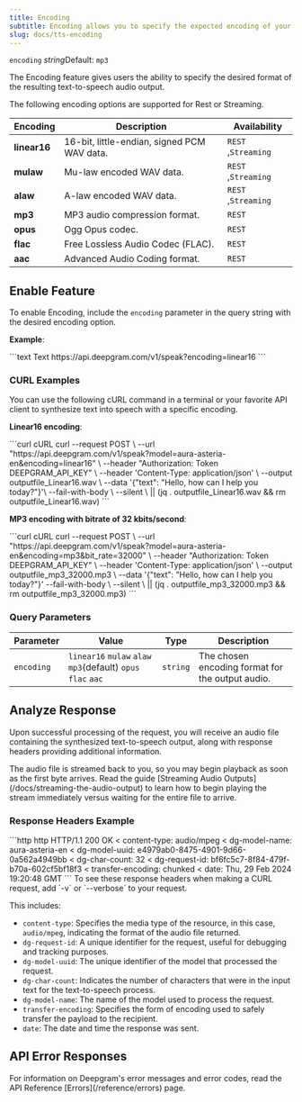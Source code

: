 ```yaml
---
title: Encoding
subtitle: Encoding allows you to specify the expected encoding of your audio output.
slug: docs/tts-encoding
---
```



`encoding` *string*Default: `mp3`

<Markdown src="../snippets/tts-rest.mdx" /> <Markdown src="../snippets/tts-ws.mdx" /> <Markdown src="../snippets/tts-english.mdx" />

The Encoding feature gives users the ability to specify the desired format of the resulting text-to-speech audio output.

<Info>
  The following encoding options are supported for Rest or Streaming.
</Info>

| Encoding     | Description                                 | Availability        |
| ------------ | ------------------------------------------- | ------------------- |
| **linear16** | 16-bit, little-endian, signed PCM WAV data. | `REST` ,`Streaming` |
| **mulaw**    | Mu-law encoded WAV data.                    | `REST` ,`Streaming` |
| **alaw**     | A-law encoded WAV data.                     | `REST` ,`Streaming` |
| **mp3**      | MP3 audio compression format.               | `REST`              |
| **opus**     | Ogg Opus codec.                             | `REST`              |
| **flac**     | Free Lossless Audio Codec (FLAC).           | `REST`              |
| **aac**      | Advanced Audio Coding format.               | `REST`              |

## Enable Feature

To enable Encoding, include the `encoding` parameter in the query string with the desired encoding option.

**Example**:

<CodeGroup>
  ```text Text
  https://api.deepgram.com/v1/speak?encoding=linear16
  ```
</CodeGroup>

### CURL Examples

You can use the following cURL command in a terminal or your favorite API client to synthesize text into speech with a specific encoding.

**Linear16 encoding**:

<CodeGroup>
  ```curl cURL
  curl --request POST \
       --url "https://api.deepgram.com/v1/speak?model=aura-asteria-en&encoding=linear16" \
       --header "Authorization: Token DEEPGRAM_API_KEY" \
       --header 'Content-Type: application/json' \
       --output outputfile_Linear16.wav \
       --data '{"text": "Hello, how can I help you today?"}'\
       --fail-with-body \
       --silent \
       || (jq . outputfile_Linear16.wav && rm outputfile_Linear16.wav)
  ```
</CodeGroup>

**MP3 encoding with bitrate of 32 kbits/second**:

<CodeGroup>
  ```curl cURL
  curl --request POST \
       --url "https://api.deepgram.com/v1/speak?model=aura-asteria-en&encoding=mp3&bit_rate=32000" \
       --header "Authorization: Token DEEPGRAM_API_KEY" \
       --header 'Content-Type: application/json' \
       --output outputfile_mp3_32000.mp3 \
       --data '{"text": "Hello, how can I help you today?"}'  
       --fail-with-body \
       --silent \
       || (jq . outputfile_mp3_32000.mp3 && rm outputfile_mp3_32000.mp3)
  ```
</CodeGroup>

### Query Parameters

| Parameter  | Value                                                        | Type     | Description                                      |
| ---------- | ------------------------------------------------------------ | -------- | ------------------------------------------------ |
| `encoding` | `linear16` `mulaw` `alaw` `mp3`(default) `opus` `flac` `aac` | `string` | The chosen encoding format for the output audio. |

## Analyze Response

Upon successful processing of the request, you will receive an audio file containing the synthesized text-to-speech output, along with response headers providing additional information.

<Info>
  The audio file is streamed back to you, so you may begin playback as soon as the first byte arrives. Read the guide [Streaming Audio Outputs](/docs/streaming-the-audio-output) to learn how to begin playing the stream immediately versus waiting for the entire file to arrive.
</Info>

### Response Headers Example

<CodeGroup>
  ```http http
  HTTP/1.1 200 OK
  < content-type: audio/mpeg
  < dg-model-name: aura-asteria-en
  < dg-model-uuid: e4979ab0-8475-4901-9d66-0a562a4949bb
  < dg-char-count: 32
  < dg-request-id: bf6fc5c7-8f84-479f-b70a-602cf5bf18f3
  < transfer-encoding: chunked
  < date: Thu, 29 Feb 2024 19:20:48 GMT
  ```
</CodeGroup>

<Info>
  To see these response headers when making a CURL request, add `-v` or `--verbose` to your request.
</Info>

This includes:

* `content-type`: Specifies the media type of the resource, in this case, `audio/mpeg`, indicating the format of the audio file returned.
* `dg-request-id`: A unique identifier for the request, useful for debugging and tracking purposes.
* `dg-model-uuid`: The unique identifier of the model that processed the request.
* `dg-char-count`: Indicates the number of characters that were in the input text for the text-to-speech process.
* `dg-model-name`: The name of the model used to process the request.
* `transfer-encoding`: Specifies the form of encoding used to safely transfer the payload to the recipient.
* `date`: The date and time the response was sent.

## API Error Responses

<Info>
  For information on Deepgram's error messages and error codes, read the API Reference [Errors](/reference/errors) page.
</Info>
